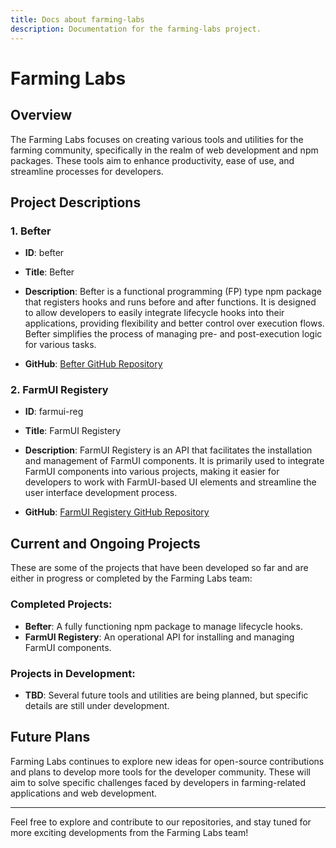 ```yaml
---
title: Docs about farming-labs
description: Documentation for the farming-labs project.
---
```



# Farming Labs

## Overview

The Farming Labs focuses on creating various tools and utilities for the farming community, specifically in the realm of web development and npm packages. These tools aim to enhance productivity, ease of use, and streamline processes for developers.

## Project Descriptions

### 1. **Befter**

- **ID**: befter
- **Title**: Befter
- **Description**:
  Befter is a functional programming (FP) type npm package that registers hooks and runs before and after functions. It is designed to allow developers to easily integrate lifecycle hooks into their applications, providing flexibility and better control over execution flows.
  Befter simplifies the process of managing pre- and post-execution logic for various tasks.

- **GitHub**: [Befter GitHub Repository](https://github.com/Kinfe123)

### 2. **FarmUI Registery**

- **ID**: farmui-reg
- **Title**: FarmUI Registery
- **Description**:
  FarmUI Registery is an API that facilitates the installation and management of FarmUI components. It is primarily used to integrate FarmUI components into various projects, making it easier for developers to work with FarmUI-based UI elements and streamline the user interface development process.

- **GitHub**: [FarmUI Registery GitHub Repository](https://github.com/Kinfe123)

## Current and Ongoing Projects

These are some of the projects that have been developed so far and are either in progress or completed by the Farming Labs team:

### Completed Projects:
- **Befter**: A fully functioning npm package to manage lifecycle hooks.
- **FarmUI Registery**: An operational API for installing and managing FarmUI components.

### Projects in Development:
- **TBD**: Several future tools and utilities are being planned, but specific details are still under development.

## Future Plans

Farming Labs continues to explore new ideas for open-source contributions and plans to develop more tools for the developer community. These will aim to solve specific challenges faced by developers in farming-related applications and web development.

---

Feel free to explore and contribute to our repositories, and stay tuned for more exciting developments from the Farming Labs team!
